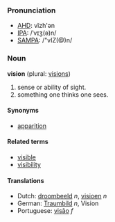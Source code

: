 ===Pronunciation===
*[[w:AHD|AHD]]: vĭzh'ən
*[[w:IPA|IPA]]: /ˈvɪʒ(ə)n/
*[[w:SAMPA|SAMPA]]: /"vIZ(@)n/

===Noun===
'''vision''' (plural: [[visions]])

# sense or ability of sight.
# something one thinks one sees.

====Synonyms====
*[[apparition]]

====Related terms====
*[[visible]]
*[[visibility]]

====Translations====
*Dutch: [[droombeeld]] ''n'', [[visioen]] ''n''
*German: [[Traumbild]] ''n'', Vision
*Portuguese: [[visão]] ''f''